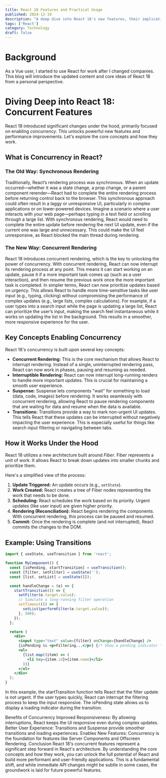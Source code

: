 ```yaml
---
title: React 18 Features and Practical Usage
published: 2024-12-19
description: "A deep dive into React 18's new features, their implications, and how to effectively use them in your projects."
tags: ['React']
category: Technology
draft: false
---
```


# Background

As a Vue user, I started to use React for work after I changed companies. This blog will introduce the updated content and core ideas of React 18 from a personal perspective.

# Diving Deep into React 18: Concurrent Features

React 18 introduced significant changes under the hood, primarily focused on enabling *concurrency*. This unlocks powerful new features and performance improvements. Let's explore the core concepts and how they work.

## What is Concurrency in React?

### The Old Way: Synchronous Rendering
Traditionally, React’s rendering process was synchronous. When an update occurred—whether it was a state change, a prop change, or a parent component rerender—React had to complete the entire rendering process before returning control back to the browser. This synchronous approach could often result in a laggy or unresponsive UI, particularly in complex applications or on lower-powered devices.
Imagine a scenario where a user interacts with your web page—perhaps typing in a text field or scrolling through a large list. With synchronous rendering, React would need to complete the entire update before rendering the next UI update, even if the current one was large and unnecessary. This could make the UI feel unresponsive, as React blocked the main thread during rendering.

### The New Way: Concurrent Rendering
React 18 introduces concurrent rendering, which is the key to unlocking the power of concurrency. With concurrent rendering, React can now interrupt its rendering process at any point. This means it can start working on an update, pause it if a more important task comes up (such as a user interaction), and then resume the previous work once the more important task is completed.
In simpler terms, React can now prioritize updates based on urgency. This allows React to handle more time-sensitive tasks like user input (e.g., typing, clicking) without compromising the performance of complex updates (e.g., large lists, complex calculations).
For example, if a user types into a search input while the page is updating a large list, React can prioritize the user’s input, making the search feel instantaneous while it works on updating the list in the background. This results in a smoother, more responsive experience for the user.

## Key Concepts Enabling Concurrency

React 18's concurrency is built upon several key concepts:

*   **Concurrent Rendering:** This is the core mechanism that allows React to interrupt rendering. Instead of a single, uninterrupted rendering pass, React can now work in phases, pausing and resuming as needed.
*   **Interruptible Rendering:** React can now interrupt long-running renders to handle more important updates. This is crucial for maintaining a smooth user experience.
*   **Suspense:** Suspense lets components "wait" for something to load (data, code, images) before rendering. It works seamlessly with concurrent rendering, allowing React to pause rendering components that are waiting for data and resume when the data is available.
*   **Transitions:** Transitions provide a way to mark non-urgent UI updates. This tells React that these updates can be interrupted without negatively impacting the user experience. This is especially useful for things like search input filtering or navigating between tabs.

## How it Works Under the Hood

React 18 utilizes a new architecture built around *Fiber*. Fiber represents a unit of work. It allows React to break down updates into smaller chunks and prioritize them.

Here's a simplified view of the process:

1.  **Update Triggered:** An update occurs (e.g., `setState`).
2.  **Work Created:** React creates a tree of Fiber nodes representing the work that needs to be done.
3.  **Scheduling:** React schedules the work based on its priority. Urgent updates (like user input) are given higher priority.
4.  **Rendering (Reconciliation):** React begins rendering the components. With concurrent rendering, this process can be paused and resumed.
5.  **Commit:** Once the rendering is complete (and not interrupted), React commits the changes to the DOM.

## Example: Using Transitions

```jsx
import { useState, useTransition } from 'react';

function MyComponent() {
  const [isPending, startTransition] = useTransition();
  const [filter, setFilter] = useState('');
  const [list, setList] = useState([]);

  const handleChange = (e) => {
    startTransition(() => {
      setFilter(e.target.value);
      // Simulate a long-running filter operation
      setTimeout(() => {
        setList(performFilter(e.target.value));
      }, 500);
    });
  };

  return (
    <div>
      <input type="text" value={filter} onChange={handleChange} />
      {isPending && <p>Filtering...</p>} {/* Show a pending indicator */}
      <ul>
        {list.map((item) => (
          <li key={item.id}>{item.name}</li>
        ))}
      </ul>
    </div>
  );
}
```

In this example, the startTransition function tells React that the filter update is not urgent. If the user types quickly, React can interrupt the filtering process to keep the input responsive. The isPending state allows us to display a loading indicator during the transition.

Benefits of Concurrency
Improved Responsiveness: By allowing interruptions, React keeps the UI responsive even during complex updates.
Better User Experience: Transitions and Suspense provide smoother transitions and loading experiences.
Enables New Features: Concurrency is the foundation for features like Server Components and Offscreen Rendering.
Conclusion
React 18's concurrent features represent a significant step forward in React's architecture. By understanding the core concepts and how they work, you can unlock the full potential of React and build more performant and user-friendly applications. This is a fundamental shift, and while immediate API changes might be subtle in some cases, the groundwork is laid for future powerful features.